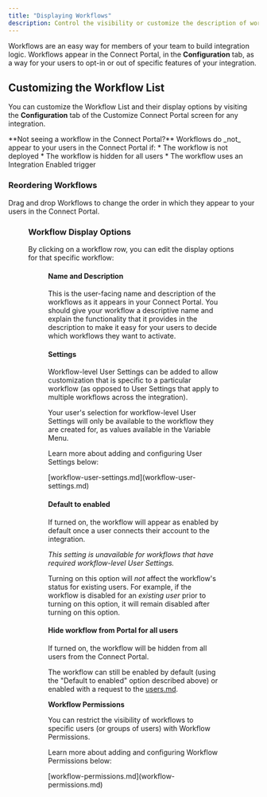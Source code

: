 ```yaml
---
title: "Displaying Workflows"
description: Control the visibility or customize the description of workflows that appear in the Connect Portal.
---
```


Workflows are an easy way for members of your team to build integration logic. Workflows appear in the Connect Portal, in the **Configuration** tab, as a way for your users to opt-in or out of specific features of your integration.

## Customizing the Workflow List

You can customize the Workflow List and their display options by visiting the **Configuration** tab of the Customize Connect Portal screen for any integration.

<Info>
**Not seeing a workflow in the Connect Portal?** Workflows do _not_ appear to your users in the Connect Portal if:
* The workflow is not deployed
* The workflow is hidden for all users
* The workflow uses an Integration Enabled trigger
</Info>

### Reordering Workflows

Drag and drop Workflows to change the order in which they appear to your users in the Connect Portal.

<Figure src="../.gitbook/assets/Kapture 2022-12-05 at 23.28.10.gif" caption="" />

### **Workflow Display Options**

By clicking on a workflow row, you can edit the display options for that specific workflow:

<Figure src="../.gitbook/assets/image (9).png" caption="" />

#### Name and Description

This is the user-facing name and description of the workflows as it appears in your Connect Portal. You should give your workflow a descriptive name and explain the functionality that it provides in the description to make it easy for your users to decide which workflows they want to activate.

#### Settings

Workflow-level User Settings can be added to allow customization that is specific to a particular workflow (as opposed to User Settings that apply to multiple workflows across the integration).

Your user's selection for workflow-level User Settings will only be available to the workflow they are created for, as values available in the Variable Menu.

Learn more about adding and configuring User Settings below:

<ContentRef url="workflow-user-settings.md">
[workflow-user-settings.md](workflow-user-settings.md)
</ContentRef>

#### Default to enabled

If turned on, the workflow will appear as enabled by default once a user connects their account to the integration.

_This setting is unavailable for workflows that have required workflow-level User Settings._

Turning on this option will _not_ affect the workflow's status for existing users. For example, if the workflow is disabled for an _existing user_ prior to turning on this option, it will remain disabled after turning on this option.

#### Hide workflow from Portal for all users

If turned on, the workflow will be hidden from all users from the Connect Portal.

The workflow can still be enabled by default (using the "Default to enabled" option described above) or enabled with a request to the [users.md](../api/users.md "mention").

**Workflow Permissions**

You can restrict the visibility of workflows to specific users (or groups of users) with Workflow Permissions.

Learn more about adding and configuring Workflow Permissions below:

<ContentRef url="workflow-permissions.md">
[workflow-permissions.md](workflow-permissions.md)
</ContentRef>